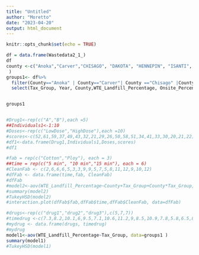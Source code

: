 ```yaml
---
title: "Untitled"
author: "Moretto"
date: "2023-04-20"
output: html_document
---
```


```r
knitr::opts_chunk$set(echo = TRUE)
```

```r
df = data.frame(Wastedata2_1_)
df
county <-c("Anoka","Carver","CHISAGO", "DAKOTA", "HENNEPIN", "ISANTI", "LE SUEUR", "MILLE LACS", "RAMSEY", "SCOTT", "SHERBURNE", "WASHINGTON", "WRIGHT"
 )
groups1<- df%>%
  filter(County=="Anoka" | County=="Carver"| County =="Chisago" |County=="Dakota" | County=="Hennepin"| County =="Isanti"| County =="Le Sueur" |County=="Mille Lacs" | County=="Ramsey"| County =="Scott"|County=="Sherburne" | County=="Washington"| County =="Wright")%>%
  select(Tax_Group, Year, County,WTE_Landfill_Percentage, Onsite_Percentage)


groups1


#Drug1<-rep(c("A","B"),each =5)
##Individuals1<-1:10
#Doses<-rep(c("LowDose","HighDose"),each =10)
#scores<-c(52,61,59,37,49,43,32,21,29,26,50,58,51,34,41,33,30,20,21,22)
#df1<-data.frame(Drug1,Individuals1,Doses,scores)
#df1

#fab = rep(c("Cotton","Ploy"), each = 3)
##time = rep(c("5 min", "10 min","15 min"), each = 6)
#CleanFab <- c(2,6,6,6,5,3,3,9,9,5,7,5,8,11,12,9,10,12)
#dfFab <- data.frame(time,fab, CleanFab)
#dfFab
#model2<-aov(WTE_Landfill_Percentage~County+Tax_Group+County*Tax_Group, data = groups1)
#summary(model2)
#TukeyHSD(model2)
#interaction.plot(dfFab$fab,dfFab$time,dfFab$CleanFab, data=dfFab)

#drugs<-rep(c("drug1","drug2","drug3"),c(5,7,7))
#timedrug <-c(7.3,8.2,10.1,6,9.5,7.1,10.6,11.2,9,8.5,10.9,7.8,5.8,6.5,8.8,4.9,7.9,8.5,5.2)
#mydrug <- data.frame(drugs, timedrug)
#mydrug
model1<-aov(WTE_Landfill_Percentage~Tax_Group, data=groups1 )
summary(model1)
#TukeyHSD(model1)
```

